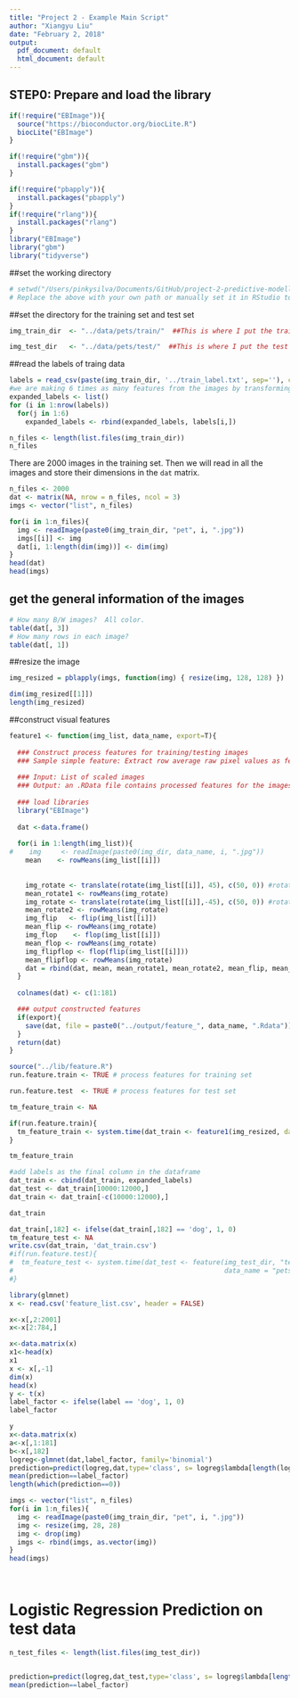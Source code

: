 ```yaml
---
title: "Project 2 - Example Main Script"
author: "Xiangyu Liu"
date: "February 2, 2018"
output:
  pdf_document: default
  html_document: default
---
```

## STEP0: Prepare and load the library
```r
if(!require("EBImage")){
  source("https://bioconductor.org/biocLite.R")
  biocLite("EBImage")
}

if(!require("gbm")){
  install.packages("gbm")
}

if(!require("pbapply")){
  install.packages("pbapply")
}
if(!require("rlang")){
  install.packages("rlang")
}
library("EBImage")
library("gbm")
library("tidyverse")
```
##set the working directory
```r
# setwd("/Users/pinkysilva/Documents/GitHub/project-2-predictive-modelling-group4/doc") 
# Replace the above with your own path or manually set it in RStudio to where the main.rmd file is located. 
```
##set the directory for the training set and test set
```r
img_train_dir  <- "../data/pets/train/"  ##This is where I put the training data

img_test_dir   <- "../data/pets/test/"  ##This is where I put the test data
```
##read the labels of traing data
```r
labels = read_csv(paste(img_train_dir, '../train_label.txt', sep=''), col_names = c('label'))
#we are making 6 times as many features from the images by transforming them
expanded_labels <- list()
for (i in 1:nrow(labels))
  for(j in 1:6)
    expanded_labels <- rbind(expanded_labels, labels[i,])

```

```r
n_files <- length(list.files(img_train_dir))
n_files
```
There are 2000 images in the training set. Then we will read in all the images and store their dimensions in the `dat` matrix.
```r
n_files <- 2000
dat <- matrix(NA, nrow = n_files, ncol = 3) 
imgs <- vector("list", n_files)

for(i in 1:n_files){
  img <- readImage(paste0(img_train_dir, "pet", i, ".jpg"))
  imgs[[i]] <- img
  dat[i, 1:length(dim(img))] <- dim(img)
}
head(dat)
head(imgs)
```

## get the general information of the images
```r
# How many B/W images?  All color.
table(dat[, 3])
# How many rows in each image?
table(dat[, 1])
```
##resize the image
```r
img_resized = pblapply(imgs, function(img) { resize(img, 128, 128) })

dim(img_resized[[1]])
length(img_resized)
```
##construct visual features
```r
feature1 <- function(img_list, data_name, export=T){
  
  ### Construct process features for training/testing images
  ### Sample simple feature: Extract row average raw pixel values as features
  
  ### Input: List of scaled images
  ### Output: an .RData file contains processed features for the images
  
  ### load libraries
  library("EBImage")
  
  dat <-data.frame()
  
  for(i in 1:length(img_list)){
#    img     <- readImage(paste0(img_dir, data_name, i, ".jpg"))
    mean    <- rowMeans(img_list[[i]])
  
    
    img_rotate <- translate(rotate(img_list[[i]], 45), c(50, 0)) #rotate 45 degrees clockwise
    mean_rotate1 <- rowMeans(img_rotate)
    img_rotate <- translate(rotate(img_list[[i]],-45), c(50, 0)) #rotate 45 degrees ccw
    mean_rotate2 <- rowMeans(img_rotate)
    img_flip   <- flip(img_list[[i]])
    mean_flip <- rowMeans(img_rotate)
    img_flop    <- flop(img_list[[i]])
    mean_flop <- rowMeans(img_rotate)
    img_flipflop <- flop(flip(img_list[[i]]))
    mean_flipflop <- rowMeans(img_rotate)
    dat = rbind(dat, mean, mean_rotate1, mean_rotate2, mean_flip, mean_flop, mean_flipflop)
  }
  
  colnames(dat) <- c(1:181)

  ### output constructed features
  if(export){
    save(dat, file = paste0("../output/feature_", data_name, ".Rdata"))
  }
  return(dat)
}
```

```r
source("../lib/feature.R")
run.feature.train <- TRUE # process features for training set

run.feature.test  <- TRUE # process features for test set

tm_feature_train <- NA

if(run.feature.train){
  tm_feature_train <- system.time(dat_train <- feature1(img_resized, data_name = "train", export = TRUE))
}

tm_feature_train

#add labels as the final column in the dataframe
dat_train <- cbind(dat_train, expanded_labels)
dat_test <- dat_train[10000:12000,]
dat_train <- dat_train[-c(10000:12000),]

dat_train

dat_train[,182] <- ifelse(dat_train[,182] == 'dog', 1, 0)
tm_feature_test <- NA
write.csv(dat_train, 'dat_train.csv')
#if(run.feature.test){
#  tm_feature_test <- system.time(dat_test <- feature(img_test_dir, "test", 
#                                                     data_name = "pets", export = TRUE))
#}

```

```r
library(glmnet)
x <- read.csv('feature_list.csv', header = FALSE)

x<-x[,2:2001]
x<-x[2:784,]

x<-data.matrix(x)
x1<-head(x)
x1
x <- x[,-1]
dim(x)
head(x)
y <- t(x)
label_factor <- ifelse(label == 'dog', 1, 0)
label_factor

y
x<-data.matrix(x)
a<-x[,1:181]
b<-x[,182]
logreg<-glmnet(dat,label_factor, family='binomial')
prediction=predict(logreg,dat,type='class', s= logreg$lambda[length(logreg$lambda)])
mean(prediction==label_factor)
length(which(prediction==0))
```



```r
imgs <- vector("list", n_files)
for(i in 1:n_files){
  img <- readImage(paste0(img_train_dir, "pet", i, ".jpg"))
  img <- resize(img, 28, 28)
  img <- drop(img)
  imgs <- rbind(imgs, as.vector(img))
}
head(imgs)




```

# Logistic Regression Prediction on test data

```r
n_test_files <- length(list.files(img_test_dir))


prediction=predict(logreg,dat_test,type='class', s= logreg$lambda[length(logreg$lambda)])
mean(prediction==label_factor)
```

